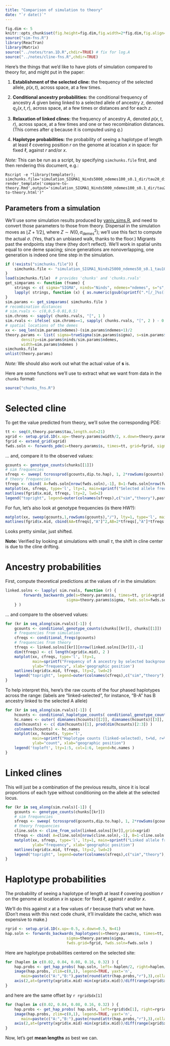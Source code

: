 ```yaml
---
title: "Comparison of simulation to theory"
date: "`r date()`"
---
```


```r
fig.dim <- 5
knitr::opts_chunk$set(fig.height=fig.dim,fig.width=2*fig.dim,fig.align='center')
source("sim-fns.R")
library(ReacTran)
library(Matrix)
source("../notes/tran.1D.R",chdir=TRUE) # fix for log.A
source("../notes/cline-fns.R",chdir=TRUE)
```

Here's the things that we'd like to have plots of simulation compared to theory for,
and might put in the paper:

1.  **Establishment of the selected cline:** the frequency of the selected allele, $p(x,t)$,
    across space, at a few times.

2.  **Conditional ancestry probabilities:** the conditional frequency of ancestry $A$
    given being linked to a selected allele of ancestry $z$, denoted $q_z(x,t,r)$,
    across space, at a few times or distances and for each $z$.

3.  **Relaxation of linked clines:** the frequency of ancestry $A$, denoted $p(x,t,r)$, 
    across space, at a few times and one or two recombination distances. 
    (This comes after $q$ because it is computed using $q$.)

4.  **Haplotype probabilities:** the probability of seeing a haplotype of length at least $\ell$
    covering position $r$ on the genome at location $x$ in space: for fixed $\ell$,
    against $r$ and/or $x$.

*Note:* This can be run as a script, by specifying `simchunks.file` first,
and then rendering this document, e.g.:
```
Rscript -e "library(templater); simchunks.file='simulation_SIGMA1_Ninds5000_ndemes100_s0.1_dir/tau20_dir/results_simsums_chunks.Robj'; render_template('compare-to-theory.Rmd',output='simulation_SIGMA1_Ninds5000_ndemes100_s0.1_dir/tau20_dir/results_comparison-to-theory.html')"
```


## Parameters from a simulation

We'll use some simulation results produced by [yaniv_sims.R](yaniv_sims.R),
and need to convert those parameters to those from theory.
Dispersal in the simulation moves as $\lfloor Z + 1/2 \rfloor$,
where $Z \sim N(0,\sigma^2_\text{demes})$;
we'll use this fact to compute the actual $\sigma$.
(Yes, that's an unbiased walk, thanks to the floor.)
Migrants past the endpoints stay there (they don't reflect).
We'll work in spatial units equal to one deme spacing;
since generations are nonoverlapping, one generation is indeed one time step in the simulation.

```r
if (!exists("simchunks.file")) { 
    simchunks.file <- "simulation_SIGMA1_Ninds25000_ndemes50_s0.1_tau100_run2016-01-11_simsums_chunks.Robj" 
}
load(simchunks.file)  # provides 'chunks' and 'chunks.rvals'
get_simparams <- function (fname) {
    strings <- c( sigma="SIGMA", ninds="Ninds", ndemes="ndemes", s="s", tau="tau" )
    lapply( strings, function (x) { as.numeric(gsub(sprintf(".*[/_]%s([0-9.]+)_.*",x),"\\1",simchunks.file)) } )
}
sim.params <- get_simparams( simchunks.file )
# recombination distances
# sim.rvals <- c(0,0.5-0.01,0.5)
sim.chroms <- sapply( chunks.rvals, "[", 1 )
sim.rvals <- ifelse( sim.chroms==1, sapply( chunks.rvals, "[", 2 ) - 0.5, 0.5 )
# spatial locations of the demes
xx <- seq_len(sim.params$ndemes)-(sim.params$ndemes+1)/2
theory.params <- list( sigma=trueSigma(sim.params$sigma), s=sim.params$s, tau=sim.params$tau, 
       density=sim.params$ninds/sim.params$ndemes,
       width=sim.params$ndemes )
simchunks.file
unlist(theory.params)
```

*Note:* We should also work out what the actual value of **s** is.

Here are some functions we'll use to extract what we want
from data in the `chunks` format:
```r
source("chunks_fns.R")
```


# Selected cline

To get the value predicted from theory, we'll solve the corresponding PDE:
```r
tt <- seq(0,theory.params$tau,length.out=21)
xgrid <- setup.grid.1D(x.up=-theory.params$width/2, x.down=theory.params$width/2, N=2*theory.params$width)
fgrid <- extend_grid(xgrid)
fwds.soln <- forwards_pde(s=theory.params$s, times=tt, grid=fgrid, sigma=theory.params$sigma )
```
... and, compare it to the observed values:
```r
gcounts <- genotype_counts(chunks[[1]])
# sim frequencies
sfreqs <- sweep( tcrossprod(gcounts,dip.to.hap), 1, 2*rowSums(gcounts), "/" )
# theory frequencies
tfreqs <- cbind( A=fwds.soln[nrow(fwds.soln),-1], B=1-fwds.soln[nrow(fwds.soln),-1] )
matplot(xx, sfreqs, type='l', lty=1, main=sprintf("Selected allele frequency, t=%d",sim.params$tau), ylab="frequency", xlab='geographic position')
matlines(fgrid$x.mid, tfreqs, lty=2, lwd=2)
legend("topright", legend=outer(colnames(sfreqs),c("sim","theory"),paste,sep=" : "), lty=rep(1:2,each=2), col=rep(1:ncol(sfreqs),2))
```

For fun, let's also look at genotype frequencies (is there HW?):
```r
matplot(xx, sweep(gcounts,1,rowSums(gcounts),"/"), lty=1, type='l', main=sprintf("Selected genotype frequencies, t=%d",sim.params$tau), ylab="frequency", xlab='geographic position')
matlines(fgrid$x.mid, cbind(AA=tfreqs[,"A"]^2,AB=2*tfreqs[,"A"]*tfreqs[,"B"],BB=tfreqs[,"B"]^2), lty=4, lwd=2)
```
Looks pretty similar, just shifted.

**Note:** Verified by looking at simulations with small $\tau$,
the shift in cline center is due to the cline drifting.


# Ancestry probabilities

First, compute theoretical predictions at the values of $r$ in the simulation:
```r
linked.solns <- lapply( sim.rvals, function (r) {
        forwards_backwards_pde(s=theory.params$s, times=tt, grid=xgrid, r=r, 
                           sigma=theory.params$sigma, fwds.soln=fwds.soln, log.p=TRUE)
    } )
```
... and compare to the observed values:
```r
for (kr in seq_along(sim.rvals)[-1]) {
    gcounts <- conditional_genotype_counts(chunks[[kr]], chunks[[1]])
    # frequencies from simulation
    cfreqs <- conditional_freqs(gcounts)
    # frequencies from theory
    tfreqs <- linked.solns[[kr]][nrow(linked.solns[[kr]]),-1]
    dim(tfreqs) <- c( length(xgrid$x.mid), 2 )
    matplot(xx, cfreqs, type='l', lty=1, 
            main=sprintf("Frequency of A ancestry by selected background, t=%d, r=%0.3f",sim.params$tau, sim.rvals[kr]), 
            ylab="frequency", xlab='geographic position')
    matlines(xgrid$x.mid, tfreqs, lty=2, lwd=2)
    legend("topright", legend=outer(colnames(cfreqs),c("sim","theory"),paste,sep=" : "), lty=rep(1:2,each=2), col=rep(1:ncol(sfreqs),2))
}
```

To help interpret this, here's the raw counts of the four phased haplotypes across the range:
(labels are "linked-selected", for instance, "B-A" has B ancestry linked to the selected A allele)
```r
for (kr in seq_along(sim.rvals)[-1]) {
    hcounts <- conditional_haplotype_counts( conditional_genotype_counts(chunks[[kr]], chunks[[1]]) )
    hc.names <- outer( dimnames(hcounts)[[2]], dimnames(hcounts)[[3]], paste, sep="-")
    dim(hcounts) <- c( dim(hcounts)[1], prod(dim(hcounts)[2:3]) )
    colnames(hcounts) <- hc.names
    matplot(xx, hcounts, type='l', 
            main=sprintf("Haplotype counts (linked-selected), t=%d, r=%0.3f", sim.params$tau, sim.rvals[kr]), 
            ylab="count", xlab="geographic position")
    legend('topleft', lty=1:5, col=1:6, legend=hc.names )
}
```


# Linked clines

This will just be a combination of the previous results,
since it is local proportions of each type without conditioning on the allele at the selected locus.
```r
for (kr in seq_along(sim.rvals)[-1]) {
    gcounts <- genotype_counts(chunks[[kr]])
    # sim frequencies
    sfreqs <- sweep( tcrossprod(gcounts,dip.to.hap), 1, 2*rowSums(gcounts), "/" )
    # theory frequencies
    cline.soln <- cline_from_soln(linked.solns[[kr]],grid=xgrid)
    tfreqs <- cbind( A=cline.soln[nrow(cline.soln),-1], B=1-cline.soln[nrow(cline.soln),-1] )
    matplot(xx, sfreqs, type='l', lty=1, main=sprintf("Linked allele frequency, t=%d, r=%0.3f",sim.params$tau, sim.rvals[kr]), 
            ylab="frequency", xlab='geographic position')
    matlines(xgrid$x.mid, tfreqs, lty=2, lwd=2)
    legend("topright", legend=outer(colnames(sfreqs),c("sim","theory"),paste,sep=" : "), lty=rep(1:2,each=2), col=rep(1:ncol(sfreqs),2))
}
```


# Haplotype probabilities

The probability of seeing a haplotype of length at least $\ell$
covering position $r$ on the genome at location $x$ in space: for fixed $\ell$,
against $r$ and/or $x$.

We'll do this against $x$ at a few values of $r$ because that's what we have.
(Don't mess with this next code chunk, it'll invalidate the cache, which was expensive to make.)
```r
rgrid <- setup.grid.1D(x.up=-0.5, x.down=0.5, N=41)
hap.soln <- forwards_backwards_haplotypes(s=theory.params$s, times=tt, xgrid=xgrid, rgrid=rgrid,
                           sigma=theory.params$sigma, 
                           fwds.grid=fgrid, fwds.soln=fwds.soln )
```
Here are haplotype probabilities centered on the selected site:
```r
for (haplen in c(0.02, 0.04, 0.08, 0.16, 0.32) ) {
    hap.probs <- get_hap_probs( hap.soln, left=-haplen/2, right=haplen/2 )
    image(hap.probs, zlim=c(0,1), legend=TRUE, yaxt='n',
       main=paste(c("A:","B:"),paste(round(attr(hap.probs,"r"),3),collapse=" to ")) )
    axis(2,at=(pretty(xgrid$x.mid)-min(xgrid$x.mid))/diff(range(xgrid$x.mid)),labels=pretty(xgrid$x.mid))
}
```
and here are the same offset by `r rgrid$dx[1]`
```r
for (haplen in c(0.02, 0.04, 0.08, 0.16, 0.32) ) {
    hap.probs <- get_hap_probs( hap.soln, left=rgrid$dx[1], right=rgrid$dx[1]+haplen )
    image(hap.probs, zlim=c(0,1), legend=TRUE, yaxt='n',
       main=paste(c("A:","B:"),paste(round(attr(hap.probs,"r"),3),collapse=" to ")) )
    axis(2,at=(pretty(xgrid$x.mid)-min(xgrid$x.mid))/diff(range(xgrid$x.mid)),labels=pretty(xgrid$x.mid))
}
```

Now, let's get **mean lengths** as best we can.
